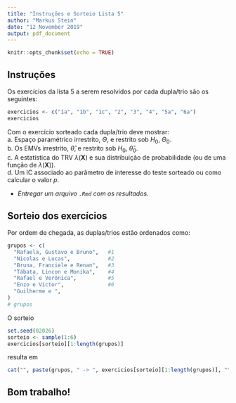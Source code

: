 ```yaml
---
title: "Instruções e Sorteio Lista 5"
author: "Markus Stein"
date: "12 November 2019"
output: pdf_document
---
```


```r
knitr::opts_chunk$set(echo = TRUE)
```

## Instruções

Os exercícios da lista 5 a serem resolvidos por cada dupla/trio são os seguintes:  
```r
exercicios <- c("1a", "1b", "1c", "2", "3", "4", "5a", "6a")
exercicios
```

Com o exercício sorteado cada dupla/trio deve mostrar:  
a. Espaço paramétrico irrestrito, $\Theta$, e restrito sob $H_0$, $\Theta_0$.  
b. Os EMVs irrestrito, $\widehat \theta$, e restrito sob $H_0$, $\widehat \theta_0$.  
c. A estatística do TRV $\lambda(\boldsymbol{X})$ e sua distribuição de probabilidade (ou de uma função de $\lambda(\boldsymbol{X})$).  
  <!-- + Por exemplo, $\lambda(\boldsymbol{X}) \leq c \iff \left| \overline x - \overline y \right| > c*$.   -->
d. Um IC associado ao parâmetro de interesse do teste sorteado ou como calcular o valor *p*.

* *Entregar um arquivo `.Rmd` com os resultados.*

 
## Sorteio dos exercícios
Por ordem de chegada, as duplas/trios estão ordenados como:  
````r
grupos <- c(
  "Rafaela, Gustavo e Bruno",   #1
  "Nicolas e Lucas",            #2
  "Bruna, Franciele e Renan",   #3
  "Tábata, Lincon e Monika",    #4
  "Rafael e Verônica",          #5
  "Enzo e Victor",              #6
  "Guilherme e ",
)
# grupos
````

O sorteio 

```r
set.seed(02026)
sorteio <- sample(1:6)
exercicios[sorteio][1:length(grupos)]
```

resulta em

```r
cat("", paste(grupos, " -> ", exercicios[sorteio][1:length(grupos)], "\n"))
```

## Bom trabalho!